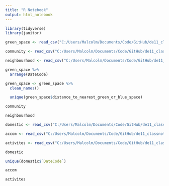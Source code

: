 ```yaml
---
title: "R Notebook"
output: html_notebook
---
```


```r
library(tidyverse)
library(janitor)
```

```r
green_space <- read_csv("C:/Users/Malcolm/Documents/Code/GitHub/de11_classnotes/week_12/day_5/final_project_briefs/scottish_household_survey/data/green_spaces.csv")

community <- read_csv("C:/Users/Malcolm/Documents/Code/GitHub/de11_classnotes/week_12/day_5/final_project_briefs/scottish_household_survey/data/community_belonging.csv")

neighbourhood <- read_csv("C:/Users/Malcolm/Documents/Code/GitHub/de11_classnotes/week_12/day_5/final_project_briefs/scottish_household_survey/data/neighbourhood_rating.csv")
```

```r
green_space %>% 
  arrange(DateCode)
```


```r
green_space <- green_space %>% 
  clean_names() 

  unique(green_space$distance_to_nearest_green_or_blue_space)

```

```r
community
```


```r
neighbourhood
```

```r
domestic <- read_csv("C:/Users/Malcolm/Documents/Code/GitHub/de11_classnotes/week_12/day_5/final_project_briefs/visit_scotland/data/regional_domestic_tourism.csv")

accom <- read_csv("C:/Users/Malcolm/Documents/Code/GitHub/de11_classnotes/week_12/day_5/final_project_briefs/visit_scotland/data/scottish_accomodation_occupancy.csv")

activites <- read_csv("C:/Users/Malcolm/Documents/Code/GitHub/de11_classnotes/week_12/day_5/final_project_briefs/visit_scotland/data/tourism_day_visits_activities.csv")
```



```r
domestic
```

```r
unique(domestic$`DateCode`)
```


```r
accom
```

```r
activites
```


